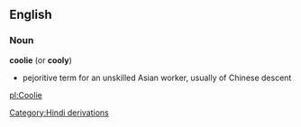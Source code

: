 == English ==
=== Noun ===
'''coolie''' (or '''cooly''')
*pejoritive term for an unskilled Asian worker, usually of Chinese descent
[[Category:Hindi derivations]]

[[pl:Coolie]]